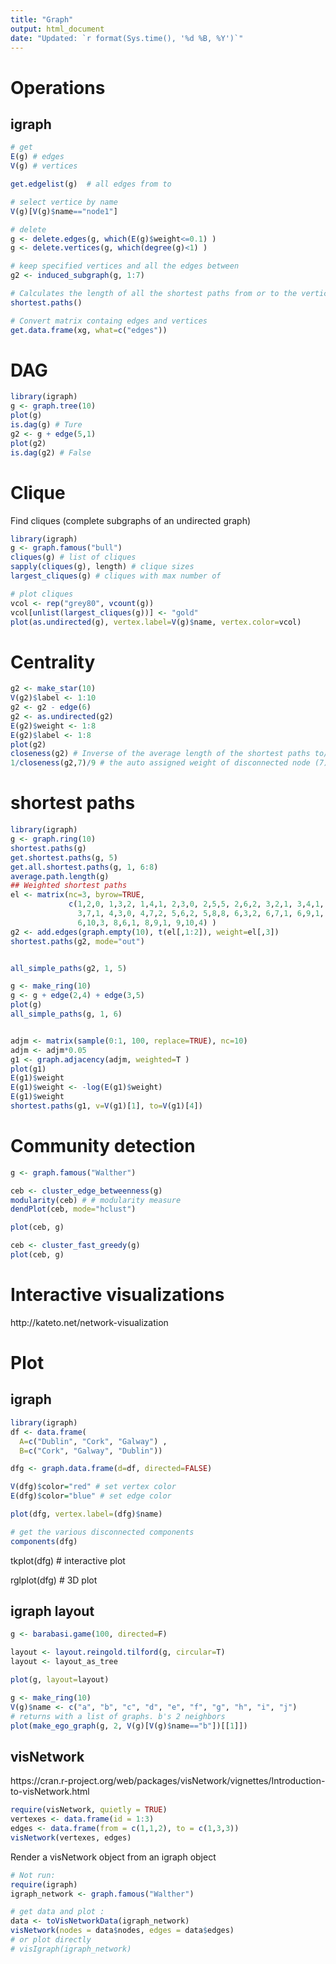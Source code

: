 ---
title: "Graph"
output: html_document
date: "Updated: `r format(Sys.time(), '%d %B, %Y')`"
---

# Operations

## igraph 

```r
# get 
E(g) # edges
V(g) # vertices

get.edgelist(g)  # all edges from to

# select vertice by name
V(g)[V(g)$name=="node1"]

# delete 
g <- delete.edges(g, which(E(g)$weight<=0.1) ) 
g <- delete.vertices(g, which(degree(g)<1) )

# keep specified vertices and all the edges between
g2 <- induced_subgraph(g, 1:7)

# Calculates the length of all the shortest paths from or to the vertices
shortest.paths()

# Convert matrix containg edges and vertices
get.data.frame(xg, what=c("edges"))


```

# DAG
```{r, warning=F, message=F}
library(igraph)
g <- graph.tree(10)
plot(g)
is.dag(g) # Ture
g2 <- g + edge(5,1)
plot(g2)
is.dag(g2) # False
```

# Clique
Find cliques (complete subgraphs of an undirected graph)
```{r, warning=F}
library(igraph)
g <- graph.famous("bull")
cliques(g) # list of cliques       
sapply(cliques(g), length) # clique sizes
largest_cliques(g) # cliques with max number of 

# plot cliques
vcol <- rep("grey80", vcount(g))
vcol[unlist(largest_cliques(g))] <- "gold"
plot(as.undirected(g), vertex.label=V(g)$name, vertex.color=vcol)
```

# Centrality 
```r
g2 <- make_star(10)
V(g2)$label <- 1:10
g2 <- g2 - edge(6)
g2 <- as.undirected(g2)
E(g2)$weight <- 1:8 
E(g2)$label <- 1:8
plot(g2)
closeness(g2) # Inverse of the average length of the shortest paths to/from all the other vertices; more weight less closeness
1/closeness(g2,7)/9 # the auto assigned weight of disconnected node (7) to the rest of 9 nodes
```

# shortest paths
```{r}
library(igraph)
g <- graph.ring(10)
shortest.paths(g)
get.shortest.paths(g, 5)
get.all.shortest.paths(g, 1, 6:8)
average.path.length(g)
## Weighted shortest paths
el <- matrix(nc=3, byrow=TRUE,
             c(1,2,0, 1,3,2, 1,4,1, 2,3,0, 2,5,5, 2,6,2, 3,2,1, 3,4,1,
               3,7,1, 4,3,0, 4,7,2, 5,6,2, 5,8,8, 6,3,2, 6,7,1, 6,9,1,
               6,10,3, 8,6,1, 8,9,1, 9,10,4) )
g2 <- add.edges(graph.empty(10), t(el[,1:2]), weight=el[,3])
shortest.paths(g2, mode="out")


all_simple_paths(g2, 1, 5)

g <- make_ring(10)
g <- g + edge(2,4) + edge(3,5)
plot(g)
all_simple_paths(g, 1, 6)


adjm <- matrix(sample(0:1, 100, replace=TRUE), nc=10)
adjm <- adjm*0.05
g1 <- graph.adjacency(adjm, weighted=T )
plot(g1)
E(g1)$weight
E(g1)$weight <- -log(E(g1)$weight)
E(g1)$weight 
shortest.paths(g1, v=V(g1)[1], to=V(g1)[4])

```

# Community detection
```{r}
g <- graph.famous("Walther")

ceb <- cluster_edge_betweenness(g) 
modularity(ceb) # # modularity measure
dendPlot(ceb, mode="hclust")

plot(ceb, g) 

ceb <- cluster_fast_greedy(g)
plot(ceb, g)
```


# Interactive visualizations
http://kateto.net/network-visualization

# Plot

## igraph

```{r, warning=F, message=F}
library(igraph)
df <- data.frame(
  A=c("Dublin", "Cork", "Galway") , 
  B=c("Cork", "Galway", "Dublin"))

dfg <- graph.data.frame(d=df, directed=FALSE)

V(dfg)$color="red" # set vertex color
E(dfg)$color="blue" # set edge color

plot(dfg, vertex.label=(dfg)$name)

# get the various disconnected components 
components(dfg)

```

tkplot(dfg)  # interactive plot

rglplot(dfg) # 3D plot

## igraph layout

```{r}
g <- barabasi.game(100, directed=F)

layout <- layout.reingold.tilford(g, circular=T)
layout <- layout_as_tree

plot(g, layout=layout)
```



```{r, warning=F, message=F}
g <- make_ring(10)
V(g)$name <- c("a", "b", "c", "d", "e", "f", "g", "h", "i", "j")
# returns with a list of graphs. b's 2 neighbors
plot(make_ego_graph(g, 2, V(g)[V(g)$name=="b"])[[1]])

```


## visNetwork

https://cran.r-project.org/web/packages/visNetwork/vignettes/Introduction-to-visNetwork.html
```{r, warning=F, message=F}
require(visNetwork, quietly = TRUE)
vertexes <- data.frame(id = 1:3)
edges <- data.frame(from = c(1,1,2), to = c(1,3,3))
visNetwork(vertexes, edges)

```

 Render a visNetwork object from an igraph object
```{r, warning=F, message=F}
# Not run: 
require(igraph)
igraph_network <- graph.famous("Walther")

# get data and plot :
data <- toVisNetworkData(igraph_network)
visNetwork(nodes = data$nodes, edges = data$edges)
# or plot directly
# visIgraph(igraph_network)
```
